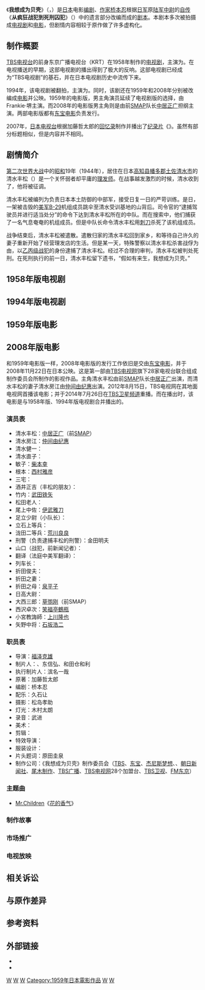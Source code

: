 《'''我想成为贝壳'''》（{{Lang-ja|'''私は貝になりたい'''}}，{{Lang-en|'''I Want to Be a Shellfish'''}}）是[[日本|日本]]电影[[编剧|编剧]]、[[作家|作家]][[桥本忍|桥本忍]]根据[[日军|日军]]原[[大日本帝國陸軍|陆军]][[中尉|中尉]]{{Link-ja|加藤哲太郎|加藤哲太郎}}的[[自传|自传]]《'''从疯狂战犯到死刑囚犯'''》（{{lang|ja|'''狂える戦犯死刑囚'''}}）中的遗言部分改编而成的[[剧本|剧本]]。本剧本多次被拍摄成[[电视剧|电视剧]]和[[电影|电影]]，但剧情内容相较于原作做了许多虚构化。

== 制作概要 ==
[[TBS电视台|TBS电视台]]的前身东京广播电视台（KRT）在1958年制作的[[电视剧|电视剧]]，主演为{{Link-ja|Frankie·堺|フランキー堺}}。在电视播送的早期，这部电视剧的播出得到了极大的反响。这部电视剧已经成为“TBS电视剧”的基石，并在日本电视剧历史中流传下来。

1994年，该电视剧被翻拍，主演为{{Link-ja|所·George|所ジョージ}}。同时，该剧还在1959年和2008年分别被改编成[[电影|电影]]并公映。1959年的电影版，男主角演员延续了电视剧版的选择，由Frankie·堺主演。而2008年的电影版男主角则是由前[[SMAP|SMAP]]队长[[中居正广|中居正广]]担纲主演。两部电影版都有[[东宝电影|东宝电影]]负责发行。

2007年，[[日本电视台|日本电视台]]根据加藤哲太郎的[[回忆录|回忆录]]制作并播出了[[纪录片|纪录片]]《{{Link-ja|真实的回忆 BC级战犯加藤哲太郎〈我想成为贝壳〉|真実の手記 BC級戦犯 加藤哲太郎「私は貝になりたい」}}》。虽然有部分标题相似，但是内容并不相同。

== 剧情简介 ==
[[第二次世界大战|第二次世界大战]]中的[[昭和|昭和]]19年（1944年），居住在日本[[高知县|高知县]][[幡多郡|幡多郡]][[土佐清水市|土佐清水市]]的清水丰松（{{Lang|ja|しみず とよまつ}}）是一个关怀弱者却平庸的[[理发师|理发师]]。在战事越发激烈的时候，清水收到了{{Link-ja|召集令状|召集令状}}，他将被征调。

清水丰松被编列为负责日本本土防御的中部军，接受日复一日的严苛训练。是日，一架被击毁的[[美军|美军]][[B-29|B-29]]机组成员跳伞至清水受训基地的山背后。司令官的“逮捕驾驶员并进行适当处分”的命令下达到清水丰松所在的中队。而在搜索中，他们捕获了一名气息奄奄的机组成员。但是中队长命令清水丰松用[[刺刀|刺刀]]杀死了该机组成员。

战争结束后，清水丰松被遣散。遣散归家的清水丰松回到家乡，和等待自己许久的妻子重新开始了经营理发店的生活。但是某一天，特殊警察以清水丰松杀害战俘为由，以[[乙丙级战犯|乙丙级战犯]]的身份逮捕了清水丰松。经过不合理的审判，清水丰松被判处死刑。在死刑执行的前一日，清水丰松留下遗书，“假如有来生，我想成为贝壳。”

== 1958年版电视剧 ==

== 1994年版电视剧 ==

== 1959年版电影 ==

== 2008年版电影 ==
{{電影資訊框
| 片名     = 我想成为贝壳
| 電影原名 = {{lang|ja|私は貝になりたい}}
| 圖像     = I Want to Be a Shellfish.jpg
| 圖像大小 = 260px
| 圖像說明 = 《我想成为贝壳》日本区海报
| 導演     = [[福泽克雄|福泽克雄]]
| 編劇     = [[桥本忍|桥本忍]]
| 主演     = {{Plain list|
* [[中居正广|中居正广]]
* [[仲间由纪惠|仲间由纪惠]]
* [[柴本幸|柴本幸]]
* [[笑福亭鶴瓶|笑福亭鶴瓶]]
* [[石坂浩二|石坂浩二]]
}}
| 配樂     = [[久石让|久石让]]
| 主題曲   = [[Mr.Children|Mr.Children]]《[[花的香气|花的香气]]》
| 攝影     = {{Link-ja|松岛孝助|松島孝助}}
| 製片商   = 《我想成为贝壳》制作委员会
| 片長     = 139分钟
| 產地     = {{JPN}}
| 語言     = [[日本语|日本语]]
| 上映日期 = {{flagicon|JPN}} 2008年11月22日
| 發行商   = [[东宝电影|东宝电影]]
| 預算     = 11.3亿[[日元|日元]]<ref>{{cite web|author1=IMDB|title=Watashi wa kai ni naritai (2008) - Box office / business|url=http://www.imdb.com/title/tt1038684/business?ref_=tt_dt_bus|publisher=IMDB|accessdate=2017-03-18|archive-date=2017-03-19|archive-url=https://web.archive.org/web/20170319090230/http://www.imdb.com/title/tt1038684/business?ref_=tt_dt_bus|dead-url=no}}</ref>
| 票房     = 24.5亿日元<ref>2009年度興収10億円以上番組（日本映画製作者連盟 2010年1月発表）</ref>
| 官方網站 = {{URL|www.watashi-kai.jp}}
}}

和1959年电影版一样，2008年电影版的发行工作依旧是交由[[东宝电影|东宝电影]]，并于2008年11月22日在日本公映。这是第一部由[[日本新聞網_(TBS)|TBS电视网]]旗下28家电视台联合组成制作委员会所制作的影视作品。主角清水丰松由前[[SMAP|SMAP]]队长[[中居正广|中居正广]]出演，而清水丰松的妻子清水房江由[[仲间由纪惠|仲间由纪惠]]出演。2012年8月15日，TBS电视网在其地面电视网首播该电影；并于2014年7月26日在[[BS-TBS|TBS卫星频道]]重播。而在{{Link-ja|TBS Channel|TBSチャンネル}}播出时，该电影是与1958年版、1994年版电视剧合并播出的。

=== 演员表 ===
* 清水丰松：[[中居正广|中居正广]]（前[[SMAP|SMAP]]）
* 清水房江：[[仲间由纪惠|仲间由纪惠]]
* 清水健一：{{Link-ja|加藤翼|加藤翼}}
* 清水直子：{{lang|ja|西乃ノ和}}
* 敏子：[[柴本幸|柴本幸]]
* 根本：[[西村雅彦|西村雅彦]]
* 三宅：{{Link-ja|平田满|平田満}}
* 酒井正吉（丰松的朋友）：{{Link-ja|Magy|マギー (俳優)}}
* 竹内：[[武田铁矢|武田铁矢]]
* 松田老人：{{Link-ja|织本顺吉|織本順吉}}
* 尾上中佐：[[伊武雅刀|伊武雅刀]]
* 足立少尉（小队长）：{{Link-ja|名高达男|名高達男}}
* 立石上等兵：{{Link-ja|六平直政|六平直政}}
* 泷田二等兵：[[荒川良良|荒川良良]]
* 刑警（负责逮捕丰松的刑警）：金田明夫
* 山口（战犯，前新闻记者）：{{Link-ja|山崎银之丞|山崎銀之丞}}
* 翻译（法庭中美军翻译）：{{Link-ja|浅野和之|浅野和之}}
* 列车长：{{Link-ja|小林隆|小林隆}}
* 折田俊夫：{{Link-ja|梶原善|梶原善}}
* 折田之妻：{{Link-ja|中岛博子|中島ひろ子}}
* 折田之母：[[泉平子|泉平子]]
* 日高大尉：{{Link-ja|片冈爱之助|片岡愛之助}}
* 大西三郎：[[草彅刚|草彅刚]]（前SMAP）
* 西沢卓次：[[笑福亭鶴瓶|笑福亭鶴瓶]]
* 小宮教誨師：[[上川隆也|上川隆也]]
* 矢野中将：[[石坂浩二|石坂浩二]]

=== 职员表 ===
* 导演：[[福泽克雄|福泽克雄]]
* 制片人：{{Link-ja|濑户口克阳|瀬戸口克陽}}、东信弘、和田仓和利
* 执行制片人：滨名一哉
* 原著：加藤哲太郎
* 编剧：桥本忍
* 配乐：久石让
* 摄影：松岛孝助
* 灯光：木村太朗
* 录音：武进
* 美术：{{Link-ja|清水刚|清水剛}}
* 剪辑：{{Link-ja|阿部互英|阿部亙英}}
* 特效导演：{{Link-ja|尾上克郎|尾上克郎}}
* 服装设计：{{Link-ja|黑泽和子|黒澤和子}}
* 片头题词：原田圭泉
* 制作公司：《我想成为贝壳》制作委员会（[[TBS电视台|TBS]]、[[东宝|东宝]]、[[杰尼斯梦想|杰尼斯梦想]]、{{Link-ja|博报堂DY传媒合伙公司|博報堂DYメディアパートナーズ|博报堂DY}}、[[朝日新闻社|朝日新闻社]]、[[尾木制作|尾木制作]]、[[TBS广播|TBS广播]]、[[TBS电视网|TBS电视网]]28个加盟台、[[BS-TBS|TBS卫视]]、[[FM东京|FM东京]]）

=== 主题曲 ===
* [[Mr.Children|Mr.Children]]《[[花的香气|花的香气]]》

=== 制作故事 ===

=== 市场推广 ===

=== 电视放映 ===

== 相关诉讼 ==

== 与原作差异 ==

== 参考资料 ==
{{Reflist}}

== 外部链接 ==
* {{imdb title|1038684|我想成为贝壳 (2008)}}
* {{douban}}

{{中居正广}}

[[Category:中居正广所主演的电影|W]]
[[Category:反戰電影|W]]
[[Category:太平洋战争电影|W]]
[[Category:1959年日本電影作品|Category:1959年日本電影作品]]
[[Category:TBS特別劇集|W]]
[[Category:2008年日本電影作品|W]]